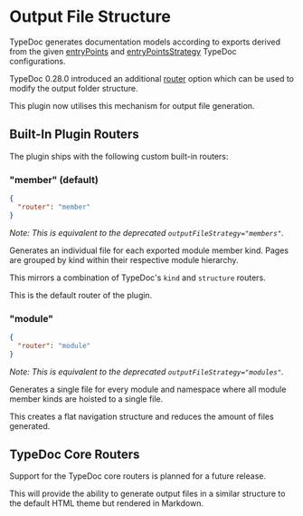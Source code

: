 
# Output File Structure

TypeDoc generates documentation models according to exports derived from the given [entryPoints](https://typedoc.org/documents/Options.Input.html#entrypoints) and [entryPointsStrategy](https://typedoc.org/documents/Options.Input.html#entrypointstrategy) TypeDoc configurations.

TypeDoc 0.28.0 introduced an additional [router](https://typedoc.org/documents/Options.Output.html#router) option which can be used to modify the output folder structure.

This plugin now utilises this mechanism for output file generation.

## Built-In Plugin Routers

The plugin ships with the following custom built-in routers:

### "member" (default)

```json filename="typedoc.json"
{
  "router": "member"
}
```

_Note: This is equivalent to the deprecated `outputFileStrategy="members"`._

Generates an individual file for each exported module member kind. Pages are grouped by kind within their respective module hierarchy.

This mirrors a combination of TypeDoc's `kind` and `structure` routers.

This is the default router of the plugin.

<FileTree>
  <FileTree.File name="README.md" />
  <FileTree.Folder name="module-a" defaultOpen>
    <FileTree.Folder name="classes" defaultOpen>
      <FileTree.File name="ClassA.md" />
      <FileTree.File name="ClassB.md" />
    </FileTree.Folder>
    <FileTree.Folder name="functions" defaultOpen>
      <FileTree.File name="FunctionA.md" />
      <FileTree.File name="FunctionB.md" />
    </FileTree.Folder>
  </FileTree.Folder>
  <FileTree.Folder name="module-b" defaultOpen>
    <FileTree.Folder name="classes" defaultOpen>
      <FileTree.File name="ClassA.md" />
      <FileTree.File name="ClassB.md" />
    </FileTree.Folder>
  </FileTree.Folder>
</FileTree>

### "module"

```json filename="typedoc.json"
{
  "router": "module"
}
```

_Note: This is equivalent to the deprecated `outputFileStrategy="modules"`._

Generates a single file for every module and namespace where all module member kinds are hoisted to a single file.

This creates a flat navigation structure and reduces the amount of files generated.

<FileTree>
  <FileTree.File name="README.md" />
  <FileTree.File name="module-a.md" />
  <FileTree.File name="module-b.md" />
</FileTree>

## TypeDoc Core Routers

Support for the TypeDoc core routers is planned for a future release.

This will provide the ability to generate output files in a similar structure to the default HTML theme but rendered in Markdown.
